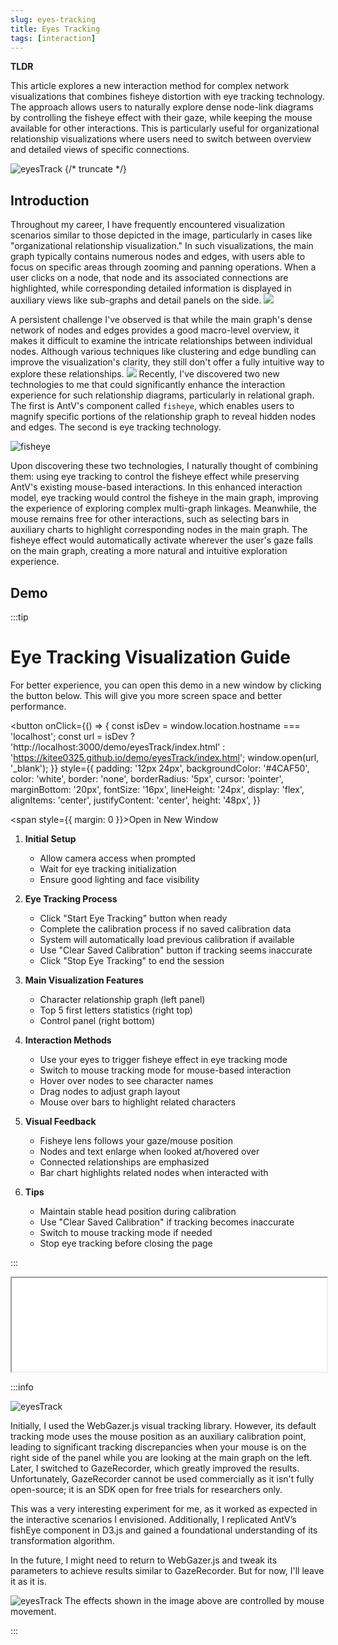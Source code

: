 ```yaml
---
slug: eyes-tracking
title: Eyes Tracking
tags: [interaction]
---
```


**TLDR**

This article explores a new interaction method for complex network visualizations that combines fisheye distortion with eye tracking technology. The approach allows users to naturally explore dense node-link diagrams by controlling the fisheye effect with their gaze, while keeping the mouse available for other interactions. This is particularly useful for organizational relationship visualizations where users need to switch between overview and detailed views of specific connections.

<img src="/img/D3 Fish Eyes.gif" alt="eyesTrack" />
{/* truncate */}

## Introduction

Throughout my career, I have frequently encountered visualization scenarios similar to those depicted in the image, particularly in cases like "organizational relationship visualization." In such visualizations, the main graph typically contains numerous nodes and edges, with users able to focus on specific areas through zooming and panning operations. When a user clicks on a node, that node and its associated connections are highlighted, while corresponding detailed information is displayed in auxiliary views like sub-graphs and detail panels on the side.
![](https://kitee-1301346990.cos.ap-nanjing.myqcloud.com/Obsidian/202501250944706.png?imageSlim)

A persistent challenge I've observed is that while the main graph's dense network of nodes and edges provides a good macro-level overview, it makes it difficult to examine the intricate relationships between individual nodes. Although various techniques like clustering and edge bundling can improve the visualization's clarity, they still don't offer a fully intuitive way to explore these relationships.
![](https://kitee-1301346990.cos.ap-nanjing.myqcloud.com/Obsidian/202501250959212.png?imageSlim)
Recently, I've discovered two new technologies to me that could significantly enhance the interaction experience for such relationship diagrams, particularly in relational graph. The first is AntV's component called `fisheye`, which enables users to magnify specific portions of the relationship graph to reveal hidden nodes and edges. The second is eye tracking technology.

<img src="/img/AntV Fish Eyes.gif" alt="fisheye" />

Upon discovering these two technologies, I naturally thought of combining them: using eye tracking to control the fisheye effect while preserving AntV's existing mouse-based interactions. In this enhanced interaction model, eye tracking would control the fisheye in the main graph, improving the experience of exploring complex multi-graph linkages. Meanwhile, the mouse remains free for other interactions, such as selecting bars in auxiliary charts to highlight corresponding nodes in the main graph. The fisheye effect would automatically activate wherever the user's gaze falls on the main graph, creating a more natural and intuitive exploration experience.

## Demo

:::tip

# Eye Tracking Visualization Guide

For better experience, you can open this demo in a new window by clicking the button below. This will give you more screen space and better performance.

<button
  onClick={() => {
    const isDev = window.location.hostname === 'localhost';
    const url = isDev
      ? 'http://localhost:3000/demo/eyesTrack/index.html'
      : 'https://kitee0325.github.io/demo/eyesTrack/index.html';
    window.open(url, '_blank');
  }}
  style={{
    padding: '12px 24px',
    backgroundColor: '#4CAF50',
    color: 'white',
    border: 'none',
    borderRadius: '5px',
    cursor: 'pointer',
    marginBottom: '20px',
    fontSize: '16px',
    lineHeight: '24px',
    display: 'flex',
    alignItems: 'center',
    justifyContent: 'center',
    height: '48px',
  }}
>
  <span style={{ margin: 0 }}>Open in New Window</span>
</button>

1. **Initial Setup**

   - Allow camera access when prompted
   - Wait for eye tracking initialization
   - Ensure good lighting and face visibility

2. **Eye Tracking Process**

   - Click "Start Eye Tracking" button when ready
   - Complete the calibration process if no saved calibration data
   - System will automatically load previous calibration if available
   - Use "Clear Saved Calibration" button if tracking seems inaccurate
   - Click "Stop Eye Tracking" to end the session

3. **Main Visualization Features**

   - Character relationship graph (left panel)
   - Top 5 first letters statistics (right top)
   - Control panel (right bottom)

4. **Interaction Methods**

   - Use your eyes to trigger fisheye effect in eye tracking mode
   - Switch to mouse tracking mode for mouse-based interaction
   - Hover over nodes to see character names
   - Drag nodes to adjust graph layout
   - Mouse over bars to highlight related characters

5. **Visual Feedback**

   - Fisheye lens follows your gaze/mouse position
   - Nodes and text enlarge when looked at/hovered over
   - Connected relationships are emphasized
   - Bar chart highlights related nodes when interacted with

6. **Tips**
   - Maintain stable head position during calibration
   - Use "Clear Saved Calibration" if tracking becomes inaccurate
   - Switch to mouse tracking mode if needed
   - Stop eye tracking before closing the page

:::

<iframe
  src="/demo/eyesTrack/index.html"
  width="100%"
  style={{ border: 'none' }}
  onLoad={(e) => {
    // Adjust iframe height to match content
    const iframe = e.target;
    iframe.style.height =
      iframe.contentWindow.document.documentElement.scrollHeight + 'px';
  }}
></iframe>

:::info

<img src="/img/Eye Tracking Visualization.gif" alt="eyesTrack" />

Initially, I used the WebGazer.js visual tracking library. However, its default tracking mode uses the mouse position as an auxiliary calibration point, leading to significant tracking discrepancies when your mouse is on the right side of the panel while you are looking at the main graph on the left. Later, I switched to GazeRecorder, which greatly improved the results. Unfortunately, GazeRecorder cannot be used commercially as it isn't fully open-source; it is an SDK open for free trials for researchers only.

This was a very interesting experiment for me, as it worked as expected in the interactive scenarios I envisioned. Additionally, I replicated AntV’s fishEye component in D3.js and gained a foundational understanding of its transformation algorithm.

In the future, I might need to return to WebGazer.js and tweak its parameters to achieve results similar to GazeRecorder. But for now, I'll leave it as it is.

<img src="/img/D3 Fish Eyes.gif" alt="eyesTrack" />
The effects shown in the image above are controlled by mouse movement.

:::
